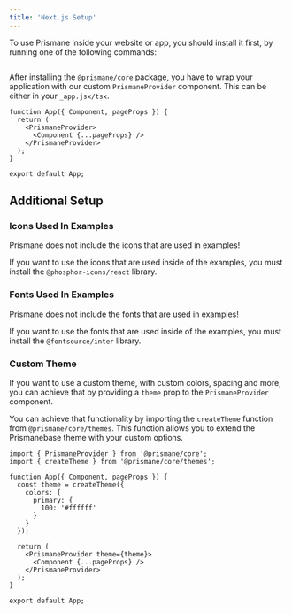 ---
title: 'Next.js Setup'
---

To use Prismane inside your website or app, you should install it first, by running one of the following commands:

```json files={[ { name: "npm", value: "npm i @prismane/core", language: "json", icon: <Npm />, }, { name: "yarn", value: "yarn add @prismane/core", language: "json", icon: <Yarn />, }, { name: "pnpm", value: "pnpm add @prismane/core", language: "json", icon: <Pnpm />, }, ]}

```

After installing the `@prismane/core` package, you have to wrap your application with our custom `PrismaneProvider` component. This can be either in your `_app.jsx/tsx`.

```tsx name="App.tsx" icon={<File />}
function App({ Component, pageProps }) {
  return (
    <PrismaneProvider>
      <Component {...pageProps} />
    </PrismaneProvider>
  );
}

export default App;
```

## Additional Setup

### Icons Used In Examples

<Warning>
  Prismane does not include the icons that are used in examples!
</Warning>

If you want to use the icons that are used inside of the examples, you must install the `@phosphor-icons/react` library.

### Fonts Used In Examples

<Warning>
  Prismane does not include the fonts that are used in examples!
</Warning>

If you want to use the fonts that are used inside of the examples, you must install the `@fontsource/inter` library.

### Custom Theme

If you want to use a custom theme, with custom colors, spacing and more, you can achieve that by providing a `theme` prop to the `PrismaneProvider` component.

You can achieve that functionality by importing the `createTheme` function from `@prismane/core/themes`. This function allows you to extend the Prismanebase theme with your custom options.

```tsx name="App.tsx" icon={<File />}
import { PrismaneProvider } from '@prismane/core';
import { createTheme } from '@prismane/core/themes';

function App({ Component, pageProps }) {
  const theme = createTheme({
    colors: {
      primary: {
        100: '#ffffff'
      }
    }
  });

  return (
    <PrismaneProvider theme={theme}>
      <Component {...pageProps} />
    </PrismaneProvider>
  );
}

export default App;
```
